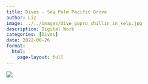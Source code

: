 ```yaml
---
title: Dives - Sea Palm Pacific Grove
author: Liz
image: ../../images/dive_gopro_chillin_in_kelp.jpg
description: Digital Work
categories: [Dives]
date: 2022-06-26
format:
  html:
    page-layout: full
---
```


![](../../images/dive_gopro_chillin_in_kelp.jpg)